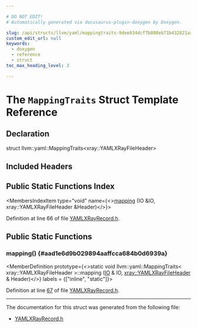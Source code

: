 ```yaml
---

# DO NOT EDIT!
# Automatically generated via docusaurus-plugin-doxygen by Doxygen.

slug: /api/structs/llvm/yaml/mappingtraits-9dee834dcf7b808eb71b432821aa5538
custom_edit_url: null
keywords:
  - doxygen
  - reference
  - struct
toc_max_heading_level: 3

---
```





# The `MappingTraits` Struct Template Reference

<DoxygenPage pluginConfig={pluginConfig}>



## Declaration

<CodeBlock>struct llvm::yaml::MappingTraits&lt;xray::YAMLXRayFileHeader&gt;</CodeBlock>

## Included Headers

<IncludesList>
<IncludesListItem
  filePath="llvm/XRay/YAMLXRayRecord.h"
  permalink="/docs/api/files/include/include/llvm/include/llvm/xray/yamlxrayrecord-h"
  isLocal="true" />
</IncludesList>

## Public Static Functions Index

<MembersIndex>

<MembersIndexItem
  type="void"
  name={<><a href="#aad1e6d9b029894aaffcca684b0d6939a">mapping</a> (IO &amp;IO, xray::YAMLXRayFileHeader &amp;Header)</>}>
</MembersIndexItem>

</MembersIndex>


Definition at line 66 of file <a href="/docs/api/files/include/include/llvm/include/llvm/xray/yamlxrayrecord-h">YAMLXRayRecord.h</a>.

<SectionDefinition>

## Public Static Functions

### mapping() {#aad1e6d9b029894aaffcca684b0d6939a}

<MemberDefinition
  prototype={<>static void llvm::yaml::MappingTraits&lt; xray::YAMLXRayFileHeader &gt;::mapping (<a href="/docs/api/classes/llvm/yaml/io">IO</a> &amp; IO, <a href="/docs/api/structs/llvm/xray/yamlxrayfileheader">xray::YAMLXRayFileHeader</a> &amp; Header)</>}
  labels = {["inline", "static"]}>

Definition at line <a href="/docs/api/files/include/include/llvm/include/llvm/xray/yamlxrayrecord-h/#l00067">67</a> of file <a href="/docs/api/files/include/include/llvm/include/llvm/xray/yamlxrayrecord-h">YAMLXRayRecord.h</a>.
</MemberDefinition>

</SectionDefinition>

<hr/>

The documentation for this struct was generated from the following file:

<ul>
<li><a href="/docs/api/files/include/include/llvm/include/llvm/xray/yamlxrayrecord-h">YAMLXRayRecord.h</a></li>
</ul>

</DoxygenPage>
